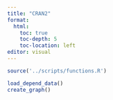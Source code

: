 ---
title: "CRAN2"
format: 
  html: 
    toc: true
    toc-depth: 5
    toc-location: left
editor: visual
---

```{r,message=FALSE, warning= FALSE,echo=FALSE}
source('../scripts/functions.R')

```

```{r}
load_depend_data()
create_graph()

```
